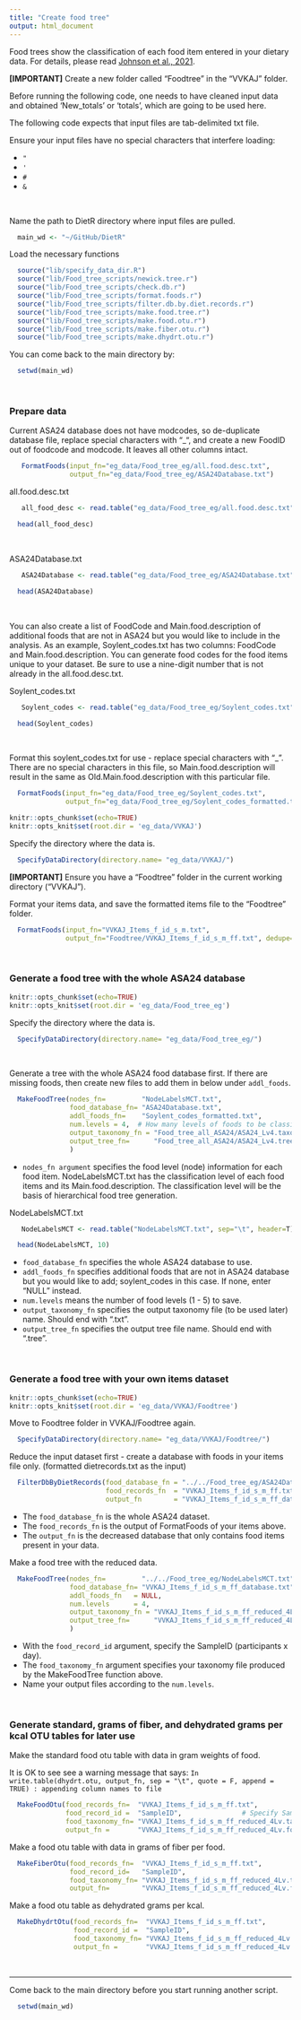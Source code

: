 ```yaml
---
title: "Create food tree"
output: html_document
---
```


Food trees show the classification of each food item entered in your dietary data. For details, please read [Johnson et al., 2021](https://doi.org/10.1016/j.chom.2019.05.005).

**[IMPORTANT]** Create a new folder called “Foodtree” in the “VVKAJ” folder.

Before running the following code, one needs to have cleaned input data and obtained 'New_totals' or 'totals', which are going to be used here. 

The following code expects that input files are tab-delimited txt file. 

Ensure your input files have no special characters that interfere loading:

-   `"`
-   `'`
-   `#`
-   `&`

<br>

Name the path to DietR directory where input files are pulled.
```r
  main_wd <- "~/GitHub/DietR"
```

Load the necessary functions
```r
  source("lib/specify_data_dir.R")
  source("lib/Food_tree_scripts/newick.tree.r")
  source("lib/Food_tree_scripts/check.db.r")
  source("lib/Food_tree_scripts/format.foods.r")
  source("lib/Food_tree_scripts/filter.db.by.diet.records.r")
  source("lib/Food_tree_scripts/make.food.tree.r")
  source("lib/Food_tree_scripts/make.food.otu.r")
  source("lib/Food_tree_scripts/make.fiber.otu.r")
  source("lib/Food_tree_scripts/make.dhydrt.otu.r")
```

You can come back to the main directory by:
```r
  setwd(main_wd)
```

<br>

### Prepare data

Current ASA24 database does not have modcodes, so de-duplicate database file, replace special characters with "_", and create a new FoodID out of foodcode and modcode. It leaves all other columns intact.
```r
   FormatFoods(input_fn="eg_data/Food_tree_eg/all.food.desc.txt", 
               output_fn="eg_data/Food_tree_eg/ASA24Database.txt")
```

all.food.desc.txt
```r
   all_food_desc <- read.table("eg_data/Food_tree_eg/all.food.desc.txt", sep="\t", header=T)
```

```r
  head(all_food_desc)
```

<br>

ASA24Database.txt
```r
   ASA24Database <- read.table("eg_data/Food_tree_eg/ASA24Database.txt", sep="\t", header=T)
```

```r
  head(ASA24Database)
```

<br>

You can also create a list of FoodCode and Main.food.description of additional foods that are not in ASA24 but you would like to include in the analysis. As an example, Soylent_codes.txt has two columns: FoodCode and Main.food.description. You can generate food codes for the food items unique to your dataset. Be sure to use a nine-digit number that is not already in the all.food.desc.txt.

Soylent_codes.txt
```r
   Soylent_codes <- read.table("eg_data/Food_tree_eg/Soylent_codes.txt", sep="\t", header=T)
```

```r
  head(Soylent_codes)
```

<br>

Format this soylent_codes.txt for use - replace special characters with “_”. There are no special characters in this file, so Main.food.description will result in the same as Old.Main.food.description with this particular file.

```r
  FormatFoods(input_fn="eg_data/Food_tree_eg/Soylent_codes.txt", 
              output_fn="eg_data/Food_tree_eg/Soylent_codes_formatted.txt")
```


```r
knitr::opts_chunk$set(echo=TRUE)
knitr::opts_knit$set(root.dir = 'eg_data/VVKAJ')
```

Specify the directory where the data is.
```r
  SpecifyDataDirectory(directory.name= "eg_data/VVKAJ/")
```
<!-- [NOTE] SpecifyDataDirectory function is not executed by R markdown, but just showing  -->
<!--  the code so that this tutorial will have the same code as the R script.  -->


**[IMPORTANT]** Ensure you have a "Foodtree" folder in the current working directory ("VVKAJ"). 

Format your items data, and save the formatted items file to the "Foodtree" folder.
```r
  FormatFoods(input_fn="VVKAJ_Items_f_id_s_m.txt", 
              output_fn="Foodtree/VVKAJ_Items_f_id_s_m_ff.txt", dedupe=F)
```

<br>

### Generate a food tree with the whole ASA24 database 

```r
knitr::opts_chunk$set(echo=TRUE)
knitr::opts_knit$set(root.dir = 'eg_data/Food_tree_eg')
```

Specify the directory where the data is.
```r
  SpecifyDataDirectory(directory.name= "eg_data/Food_tree_eg/")
```
<!-- [NOTE] SpecifyDataDirectory function is not executed by R markdown, but just showing  -->
<!--  the code so that this tutorial will have the same code as the R script.  -->

<br>

Generate a tree with the whole ASA24 food database first. If there are missing foods, then create new files to add them in below under `addl_foods`.
```r
  MakeFoodTree(nodes_fn=         "NodeLabelsMCT.txt", 
               food_database_fn= "ASA24Database.txt", 
               addl_foods_fn=    "Soylent_codes_formatted.txt", 
               num.levels = 4,  # How many levels of foods to be classified
               output_taxonomy_fn = "Food_tree_all_ASA24/ASA24_Lv4.taxonomy.txt",  # Name your output taxonomy file
               output_tree_fn=      "Food_tree_all_ASA24/ASA24_Lv4.tree.nwk"       # Name your output tree
               )
```

* `nodes_fn argument` specifies the food level (node) information for each food item. NodeLabelsMCT.txt has the classification level of each food items and its Main.food.description. The classification level will be the basis of hierarchical food tree generation.

NodeLabelsMCT.txt
```r
   NodeLabelsMCT <- read.table("NodeLabelsMCT.txt", sep="\t", header=T)
```

```r
  head(NodeLabelsMCT, 10)
```

* `food_database_fn` specifies the whole ASA24 database to use. 
* `addl_foods_fn` specifies additional foods that are not in ASA24 database but you would like to add;  soylent_codes in this case. If none, enter “NULL” instead.
* `num.levels` means the number of food levels (1 - 5) to save.
* `output_taxonomy_fn` specifies the output taxonomy file (to be used later) name. Should end with “.txt”.
* `output_tree_fn` specifies the output tree file name. Should end with “.tree”. 


<br>

### Generate a food tree with your own items dataset

```r
knitr::opts_chunk$set(echo=TRUE)
knitr::opts_knit$set(root.dir = 'eg_data/VVKAJ/Foodtree')
```

Move to Foodtree folder in VVKAJ/Foodtree again.
```r
  SpecifyDataDirectory(directory.name= "eg_data/VVKAJ/Foodtree/")
```
<!-- [NOTE] SpecifyDataDirectory function is not executed by R markdown, but just showing  -->
<!--  the code so that this tutorial will have the same code as the R script.  -->

Reduce the input dataset first - create a database with foods in your items file only. (formatted dietrecords.txt as the input)
```r
  FilterDbByDietRecords(food_database_fn = "../../Food_tree_eg/ASA24Database.txt", 
                        food_records_fn  = "VVKAJ_Items_f_id_s_m_ff.txt",   # output of FormatFoods above.
                        output_fn        = "VVKAJ_Items_f_id_s_m_ff_database.txt")
```

* The `food_database_fn` is the whole ASA24 dataset.
* The `food_records_fn` is the output of FormatFoods of your items above.
* The `output_fn` is the decreased database that only contains food items present in your data.


Make a food tree with the reduced data.
```r
  MakeFoodTree(nodes_fn=         "../../Food_tree_eg/NodeLabelsMCT.txt", 
               food_database_fn= "VVKAJ_Items_f_id_s_m_ff_database.txt",  # output of FilterDbByDietRecords above.
               addl_foods_fn   = NULL,
               num.levels      = 4,
               output_taxonomy_fn = "VVKAJ_Items_f_id_s_m_ff_reduced_4Lv.tax.txt",
               output_tree_fn=      "VVKAJ_Items_f_id_s_m_ff_reduced_4Lv.tree.nwk" 
               )
```

* With the `food_record_id` argument, specify the SampleID (participants x day). 
* The `food_taxonomy_fn` argument specifies your taxonomy file produced by the MakeFoodTree function above.
* Name your output files according to the `num.levels`.


<br>


### Generate standard, grams of fiber, and dehydrated grams per kcal OTU tables for later use

Make the standard food otu table with data in gram weights of food.

It is OK to see see a warning message that says: 
`In write.table(dhydrt.otu, output_fn, sep = "\t", quote = F, append = TRUE) : appending column names to file`

```r
  MakeFoodOtu(food_records_fn=  "VVKAJ_Items_f_id_s_m_ff.txt", 
              food_record_id =  "SampleID",               # Specify SampleID (User x Day)
              food_taxonomy_fn= "VVKAJ_Items_f_id_s_m_ff_reduced_4Lv.tax.txt",  # Specify your taxonomy file produced by MakeFoodTree
              output_fn =       "VVKAJ_Items_f_id_s_m_ff_reduced_4Lv.food.otu.txt")  # Name your output otu file
```

  
Make a food otu table with data in grams of fiber per food.
```r
  MakeFiberOtu(food_records_fn=  "VVKAJ_Items_f_id_s_m_ff.txt", 
               food_record_id=   "SampleID", 
               food_taxonomy_fn= "VVKAJ_Items_f_id_s_m_ff_reduced_4Lv.tax.txt", 
               output_fn=        "VVKAJ_Items_f_id_s_m_ff_reduced_4Lv.fiber.otu.txt")
```


Make a food otu table as dehydrated grams per kcal.
```r
  MakeDhydrtOtu(food_records_fn=  "VVKAJ_Items_f_id_s_m_ff.txt", 
                food_record_id =  "SampleID", 
                food_taxonomy_fn= "VVKAJ_Items_f_id_s_m_ff_reduced_4Lv.tax.txt", 
                output_fn =       "VVKAJ_Items_f_id_s_m_ff_reduced_4Lv.dhydrt.otu.txt")
```

<br>

---

Come back to the main directory before you start running another script.
```r
  setwd(main_wd)
```
  
